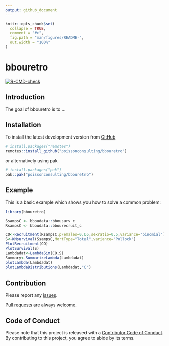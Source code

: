 ```yaml
---
output: github_document
---
```


<!-- README.md is generated from README.Rmd. Please edit that file -->

```r
knitr::opts_chunk$set(
  collapse = TRUE,
  comment = "#>",
  fig.path = "man/figures/README-",
  out.width = "100%"
)
```

# bbouretro

<!-- badges: start -->
[![R-CMD-check](https://github.com/poissonconsulting/bbouretro/actions/workflows/R-CMD-check.yaml/badge.svg)](https://github.com/poissonconsulting/bbouretro/actions/workflows/R-CMD-check.yaml)
<!-- badges: end -->

## Introduction
The goal of bbouretro is to ...

## Installation

To install the latest development version from [GitHub](https://github.com/poissonconsulting/bbouretro)

```r
# install.packages("remotes")
remotes::install_github("poissonconsulting/bbouretro")
```

or alternatively using pak

```r
# install.packages("pak")
pak::pak("poissonconsulting/bbouretro")
```

## Example

This is a basic example which shows you how to solve a common problem:

``` r
library(bbouretro)

SsampsC <- bboudata::bbousurv_c
RsampsC <- bboudata::bbourecruit_c

CO<-Recruitment(RsampsC,pFemales=0.65,sexratio=0.5,variance="binomial") 
S<-KMsurvival(SsampsC,MortType="Total",variance="Pollock")
PlotRecruitment(CO)
PlotSurvival(S)
Lambdadat<-LambdaSim(CO,S)
Summary<-SummarizeLambda(Lambdadat)
plotLambda(Lambdadat)
plotLambdaDistributions(Lambdadat,"C")
```

## Contribution

Please report any [issues](https://github.com/poissonconsulting/bbouretro/issues).

[Pull requests](https://github.com/poissonconsulting/bbouretro/pulls) are always welcome.

## Code of Conduct

Please note that this project is released with a [Contributor Code of Conduct](https://contributor-covenant.org/version/2/0/CODE_OF_CONDUCT.html). 
By contributing to this project, you agree to abide by its terms.
